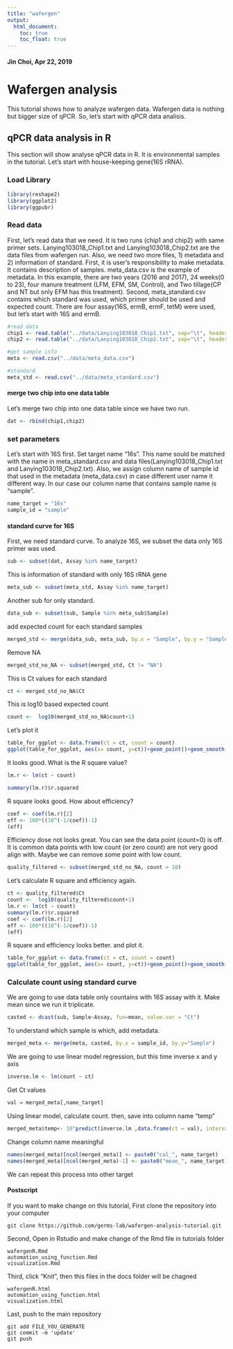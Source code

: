 ```yaml
---
title: "wafergen"
output: 
  html_document:
    toc: true
    toc_float: true
---
```

#### Jin Choi, Apr 22, 2019

# Wafergen analysis
This tutorial shows how to analyze wafergen data. Wafergen data is nothing but bigger size of qPCR. So, let's start with qPCR data analisis.



## qPCR data analysis in R
This section will show analyse qPCR data in R. It is environmental samples in the tutorial. Let's start with house-keeping gene(16S rRNA). 

### Load Library
```r
library(reshape2)
library(ggplot2)
library(ggpubr)
```

### Read data
First, let's read data that we need. It is two runs (chip1 and chip2) with same primer sets. Lanying103018_Chip1.txt and Lanying103018_Chip2.txt are the data files from wafergen run. Also, we need two more files, 1) metadata and 2) information of standard. First, it is user's responsibility to make metadata. It contains description of samples. meta_data.csv is the example of metadata. In this example, there are two years (2016 and 2017), 24 weeks(0 to 23), four manure treatment (LFM, EFM, SM, Control), and Two tillage(CP and NT but only EFM has this treatment). Second, meta_standard.csv contains which standard was used, which primer should be used and expected count. There are four assay(16S, ermB, ermF, tetM) were used, but let's start with 16S and ermB.
```r
#read data 
chip1 <- read.table("../data/Lanying103018_Chip1.txt", sep="\t", header=T)[,c("Assay","Sample","Ct")]
chip2 <- read.table("../data/Lanying103018_Chip2.txt", sep="\t", header=T)[,c("Assay","Sample","Ct")]

#get sample info
meta <- read.csv("../data/meta_data.csv")

#standard
meta_std <- read.csv("../data/meta_standard.csv")
```
#### merge two chip into one data table
Let's merge two chip into one data table since we have two run.
```r
dat <- rbind(chip1,chip2)
```
### set parameters
Let's start with 16S first. Set target name "16s". This name sould be matched with the name in meta_standard.csv and data files(Lanying103018_Chip1.txt and Lanying103018_Chip2.txt). Also, we assign column name of sample id that used in the metadata (meta_data.csv) in case different user name it different way. In our case our column name that contains sample name is "sample".
```r
name_target = "16s"
sample_id = "sample"
```

#### standard curve for 16S
First, we need standard curve. To analyze 16S, we subset the data only 16S primer was used.
```r
sub <- subset(dat, Assay %in% name_target)
```

This is information of standard with only 16S rRNA gene
```r
meta_sub <- subset(meta_std, Assay %in% name_target)
```

Another sub for only standard.
```r
data_sub <- subset(sub, Sample %in% meta_sub$Sample)
```

add expected count for each standard samples
```r
merged_std <- merge(data_sub, meta_sub, by.x = "Sample", by.y = "Sample", all.x=T)
```
Remove NA
```r
merged_std_no_NA <- subset(merged_std, Ct != "NA")
```

This is Ct values for each standard
```r
ct <- merged_std_no_NA$Ct 
```

This is log10 based expected count
```r
count <-  log10(merged_std_no_NA$count+1)
```

Let's plot it
```r
table_for_ggplot <- data.frame(ct = ct, count = count)
ggplot(table_for_ggplot, aes(x= count, y=ct))+geom_point()+geom_smooth(method='lm')+labs(x="Count (log10)", y = "Ct")
```

It looks good. What is the R square value?
```r
lm.r <- lm(ct ~ count)

summary(lm.r)$r.squared
```
 R square looks good. How about efficiency?
```r
coef <- coef(lm.r)[2]
eff <- 100*((10^(-1/coef))-1)
(eff)
```

Efficiency dose not looks great. You can see the data point (count=0) is off. It is common data points with low count (or zero count) are not very good align with. Maybe we can remove some point with low count.
```r
quality_filtered <- subset(merged_std_no_NA, count > 10)
```
Let's calculate R square and efficiency again.
```r
ct <- quality_filtered$Ct 
count <-  log10(quality_filtered$count+1)
lm.r <- lm(ct ~ count)
summary(lm.r)$r.squared
coef <- coef(lm.r)[2]
eff <- 100*((10^(-1/coef))-1)
(eff)
```

R square and efficiency looks better. and plot it.
```r
table_for_ggplot <- data.frame(ct = ct, count = count)
ggplot(table_for_ggplot, aes(x= count, y=ct))+geom_point()+geom_smooth(method='lm')+labs(x="Count (log10)", y = "Ct")
```

### Calculate count using standard curve

We are going to use data table only countains with 16S assay with it. Make mean since we run it triplicate.
```r
casted <- dcast(sub, Sample~Assay, fun=mean, value.var = "Ct")
```

To understand which sample is which, add metadata.
```r
merged_meta <- merge(meta, casted, by.x = sample_id, by.y="Sample")
```
We are going to use linear model regression, but this time inverse x and y axis 
```r
inverse.lm <- lm(count ~ ct)
```

Get Ct values
```r
val = merged_meta[,name_target]
```

Using linear model, calculate count. then, save into column name "temp"
```r
merged_meta$temp<- 10^predict(inverse.lm ,data.frame(ct = val), interval = "predict")[,1]

```

Change column name meaningful
```r
names(merged_meta)[ncol(merged_meta)] <- paste0("cal_", name_target)
names(merged_meta)[ncol(merged_meta)-1] <- paste0("mean_", name_target)
```
We can repeat this process into other target


#### Postscript
If you want to make change on this tutorial, First clone the repository into your computer
```
git clone https://github.com/germs-lab/wafergen-analysis-tutorial.git
```

Second, Open in Rstudio and make change of the Rmd file in tutorials folder
```
wafergenR.Rmd
automation_using_function.Rmd
visualization.Rmd
```
Third, click "Knit", then this files in the docs folder will be chagned
```
wafergenR.html
automation_using_function.html
visualization.html
```
Last, push to the main repository
```
git add FILE_YOU_GENERATE
git commit -m 'update'
git push
```

